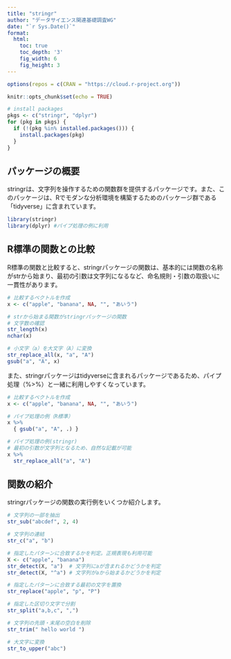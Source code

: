 ```yaml
---
title: "stringr"
author: "データサイエンス関連基礎調査WG"
date: "`r Sys.Date()`"
format:
  html:
    toc: true
    toc_depth: '3'
    fig_width: 6
    fig_height: 3
---
```


```r
options(repos = c(CRAN = "https://cloud.r-project.org"))

knitr::opts_chunk$set(echo = TRUE)

# install packages
pkgs <- c("stringr", "dplyr")
for (pkg in pkgs) {
  if (!(pkg %in% installed.packages())) {
    install.packages(pkg)
  }
}

```

## パッケージの概要

stringrは、文字列を操作するための関数群を提供するパッケージです。また、このパッケージは、Rでモダンな分析環境を構築するためのパッケージ群である「tidyverse」に含まれています。

```r
library(stringr)
library(dplyr) #パイプ処理の例に利用
```

## R標準の関数との比較

R標準の関数と比較すると、stringrパッケージの関数は、基本的には関数の名称がstrから始まり、最初の引数は文字列になるなど、命名規則・引数の取扱いに一貫性があります。

```r
# 比較するベクトルを作成
x <- c("apple", "banana", NA, "", "あいう") 

# strから始まる関数がstringrパッケージの関数
# 文字数の確認
str_length(x)
nchar(x)

# 小文字（a）を大文字（A）に変換
str_replace_all(x, "a", "A")
gsub("a", "A", x)

```

また、stringrパッケージはtidyverseに含まれるパッケージであるため、パイプ処理（%>%）と一緒に利用しやすくなっています。

```r
# 比較するベクトルを作成
x <- c("apple", "banana", NA, "", "あいう") 

# パイプ処理の例（R標準）
x %>%
  { gsub("a", "A", .) }

# パイプ処理の例(stringr)
# 最初の引数が文字列となるため、自然な記載が可能
x %>%
  str_replace_all("a", "A")
```

## 関数の紹介
stringrパッケージの関数の実行例をいくつか紹介します。

```r
# 文字列の一部を抽出
str_sub("abcdef", 2, 4)

# 文字列の連結
str_c("a", "b")

# 指定したパターンに合致するかを判定。正規表現も利用可能
X <- c("apple", "banana")
str_detect(X, "a")  # 文字列にaが含まれるかどうかを判定
str_detect(X, "^a") # 文字列がaから始まるかどうかを判定

# 指定したパターンに合致する最初の文字を置換
str_replace("apple", "p", "P")

# 指定した区切り文字で分割
str_split("a,b,c", ",")

# 文字列の先頭・末尾の空白を削除
str_trim(" hello world ")

# 大文字に変換
str_to_upper("abc")
```


